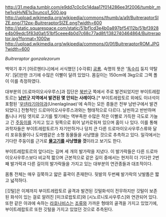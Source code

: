 http://31.media.tumblr.com/e9dd7c0c0c14daa17f014286ee3f2006/tumblr_mhe1ysHvNE1s3xunco1_500.jpg
http://upload.wikimedia.org/wikipedia/commons/thumb/a/a9/BuitreraptorSIZE.png/712px-BuitreraptorSIZE.png?width=600
http://static.squarespace.com/static/51bf1cd3e4b0a897bf54112b/51bf3928e4b09edc5f83d0af/51bf5ceee4b0d7c68c77ad8f/1382740464864/Buitreraptor.jpg?format=1000w
http://upload.wikimedia.org/wikipedia/commons/0/0f/BuitreraptorROM.JPG?width=600

''Buitreraptor gonzalezorum''

백악기 후기 [아르헨티나]에서 서식했던 [수각류] [[공룡]]. 속명의 뜻은 '[[독수리]] 둥지 약탈자'. [닭]만한 크기에 수많은 이빨이 달려 있었다. 몸길이는 150cm에 3kg으로 그렉 폴이 이를 측정하였다. 

대부분의 [드로마이오사우루스]과 집단은 [[북반구]] 쪽에서 주로 발견되었지만 부이트레랍토르는 '''[[남반구]] 지역에서 발견된 몇 안되는 사례이다.'''[* 부이트레랍토르 외에도 이녀석이 포함된 '[[우넨라기아]]아과(Unenlagiinae)'에 속하는 모든 종들은 전부 남반구에서 발견되었다.] 전형적인 드로마이오사우루스과와는 형태적으로 다르다. 날씬하고 반반하며 톱니나 커팅 엣지로 고기를 찢기에는 역부족한 수많은 작은 이빨로 가득한 극도로 가늘고 긴 [[주둥이]]를 가지고 있고 뒷쪽으로 휘어 날카로워져 있으며 홈이 나 있다. 이를 통해 과학자들은 부이트레랍토르가 자기만하거나 덩치 큰 다른 드로마이오사우루스류와 달리 포유동물이나 도마뱀같은 소형 동물들을 사냥했을 것으로 추측하고 있다. 일각에서는 기다란 주둥이를 근거로 '''[[물고기]]를 사냥했을 것'''이라고 보기도 한다.

부이트레랍토르의 앞다리는 길며 세 개의 발가락을 지녔다. 이 발가락들은 다른 드로마이오사우루스보다 비교적 짧으며 근본적으로 같은 길이 중에서는 현저히 더 기다란 2번째 발가락과 다른 길이의 발가락들을 가지고 있는 대부분의 연관종들과 대조적이다.

몸통 전체는 매우 길쭉하고 얇은 흉곽이 존재한다. 뒷발의 두번째 발가락의 낫발톱은 짧고 넓적하다. 

[깃털]은 이제까지 부이트레랍토르 골격과 발견된 깃털화석이 전무하지만 깃털이 보존된 화석이 있는 걸로 알려진 [미크로랍토르]와 [시노르니토사우루스]와 연관되어 있다. 또한 같은 아과에 속하는 [[라호나비스]]는 [[조류]]와 가까운 형태의 골격을 가지고 있었기에, 부이트레랍토르 또한 깃털을 가지고 있었던 것으로 추측된다. 
